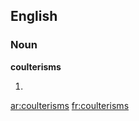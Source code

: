 ==English==

===Noun===
'''coulterisms'''

# {{plural of|[[Coulterism]]}}

[[ar:coulterisms]]
[[fr:coulterisms]]